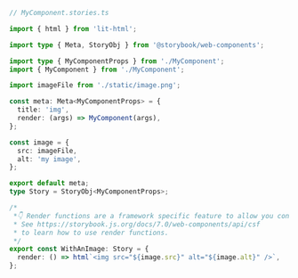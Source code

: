 ```ts
// MyComponent.stories.ts

import { html } from 'lit-html';

import type { Meta, StoryObj } from '@storybook/web-components';

import type { MyComponentProps } from './MyComponent';
import { MyComponent } from './MyComponent';

import imageFile from './static/image.png';

const meta: Meta<MyComponentProps> = {
  title: 'img',
  render: (args) => MyComponent(args),
};

const image = {
  src: imageFile,
  alt: 'my image',
};

export default meta;
type Story = StoryObj<MyComponentProps>;

/*
 *👇 Render functions are a framework specific feature to allow you control on how the component renders.
 * See https://storybook.js.org/docs/7.0/web-components/api/csf
 * to learn how to use render functions.
 */
export const WithAnImage: Story = {
  render: () => html`<img src="${image.src}" alt="${image.alt}" />`,
};
```
